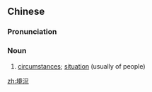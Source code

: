 {{also|境况}}
==Chinese==
{{zh-forms|s=境况}}

===Pronunciation===
{{zh-pron
|m=jìngkuàng
|c=ging2 fong3
|mn=kéng-hóng
|cat=n
}}

===Noun===
{{zh-noun}}

# [[circumstance]]s; [[situation]] (usually of people)
#: {{zh-x|境況 有所 好轉。|The(ir) '''situation''' has improved.}}

[[zh:境況]]